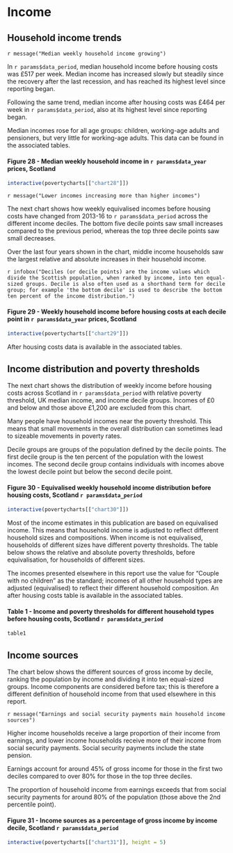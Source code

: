 # Income

## Household income trends {#incometrends}

`r message("Median weekly household income growing")`

In `r params$data_period`, median household income before housing costs was £517 per week. Median income has increased slowly but steadily since the recovery after the last recession, and has reached its highest level since reporting began.

Following the same trend, median income after housing costs was £464 per week in `r params$data_period`, also at its highest level since reporting began.

Median incomes rose for all age groups: children, working-age adults and pensioners, but very little for working-age adults. This data can be found in the associated tables.

#### Figure 28 - Median weekly household income in `r params$data_year` prices, Scotland
```{r chart28}
interactive(povertycharts[["chart28"]])
```

`r message("Lower incomes increasing more than higher incomes")`

The next chart shows how weekly equivalised incomes before housing costs have changed from 2013-16 to `r params$data_period` across the different income deciles. The bottom five decile points saw small increases compared to the previous period, whereas the top three decile points saw small decreases.

Over the last four years shown in the chart, middle income households saw the largest relative and absolute increases in their household income.

`r infobox("Deciles (or decile points) are the income values which divide the Scottish population, when ranked by income, into ten equal-sized groups. Decile is also often used as a shorthand term for decile group; for example 'the bottom decile' is used to describe the bottom ten percent of the income distribution.")`

#### Figure 29 - Weekly household income before housing costs at each decile point in `r params$data_year` prices, Scotland
```{r chart29}
interactive(povertycharts[["chart29"]])
```

After housing costs data is available in the associated tables.

## Income distribution and poverty thresholds

The next chart shows the distribution of weekly income before housing costs across Scotland in `r params$data_period` with relative poverty threshold, UK median income, and income decile groups. Incomes of £0 and below and those above £1,200 are excluded from this chart.

Many people have household incomes near the poverty threshold. This means that small movements in the overall distribution can sometimes lead to sizeable movements in poverty rates.

Decile groups are groups of the population defined by the decile points. The first decile group is the ten percent of the population with the lowest incomes. The second decile group contains individuals with incomes above the lowest decile point but below the second decile point.

#### Figure 30 - Equivalised weekly household income distribution before housing costs, Scotland `r params$data_period`
```{r chart30}
interactive(povertycharts[["chart30"]])
```

Most of the income estimates in this publication are based on equivalised income. This means that household income is adjusted to reflect different household sizes and compositions. When income is not equivalised, households of different sizes have different poverty thresholds. The table below shows the relative and absolute poverty thresholds, before equivalisation, for households of different sizes.

The incomes presented elsewhere in this report use the value for "Couple with no children" as the standard; incomes of all other household types are adjusted (equivalised) to reflect their different household composition. An after housing costs table is available in the associated tables.

#### Table 1 - Income and poverty thresholds for different household types before housing costs, Scotland `r params$data_period`
```{r table1}
table1
```


## Income sources

The chart below shows the different sources of gross income by decile, ranking the population by income and dividing it into ten equal-sized groups. Income components are considered before tax; this is therefore a different definition of household income from that used elsewhere in this report.

`r message("Earnings and social security payments main household income sources")`

Higher income households receive a large proportion of their income from earnings, and lower income households receive more of their income from social security payments. Social security payments include the state pension.

Earnings account for around 45% of gross income for those in the first two deciles compared to over 80% for those in the top three deciles.

The proportion of household income from earnings exceeds that from social security payments for around 80% of the population (those above the 2nd percentile point).

#### Figure 31 - Income sources as a percentage of gross income by income decile, Scotland `r params$data_period`
```{r chart31}
interactive(povertycharts[["chart31"]], height = 5)
```
